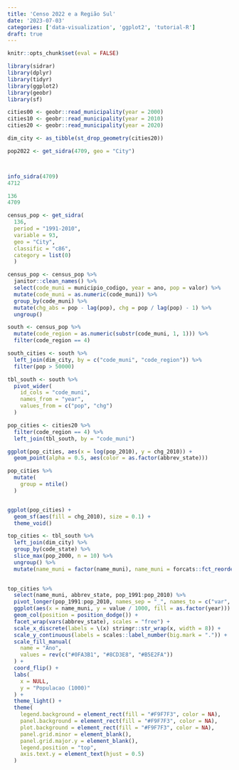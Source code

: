 ```yaml
---
title: 'Censo 2022 e a Região Sul'
date: '2023-07-03'
categories: ['data-visualization', 'ggplot2', 'tutorial-R']
draft: true
---
```


```r
knitr::opts_chunk$set(eval = FALSE)

library(sidrar)
library(dplyr)
library(tidyr)
library(ggplot2)
library(geobr)
library(sf)
```

```r
cities00 <- geobr::read_municipality(year = 2000)
cities10 <- geobr::read_municipality(year = 2010)
cities20 <- geobr::read_municipality(year = 2020)

dim_city <- as_tibble(st_drop_geometry(cities20))

```

```r

pop2022 <- get_sidra(4709, geo = "City")



info_sidra(4709)
4712

136
4709
```

```r
census_pop <- get_sidra(
  136,
  period = "1991-2010",
  variable = 93,
  geo = "City",
  classific = "c86",
  category = list(0)
  )
```

```r
census_pop <- census_pop %>%
  janitor::clean_names() %>%
  select(code_muni = municipio_codigo, year = ano, pop = valor) %>%
  mutate(code_muni = as.numeric(code_muni)) %>%
  group_by(code_muni) %>%
  mutate(chg_abs = pop - lag(pop), chg = pop / lag(pop) - 1) %>%
  ungroup()

south <- census_pop %>%
  mutate(code_region = as.numeric(substr(code_muni, 1, 1))) %>%
  filter(code_region == 4)

```

```r
south_cities <- south %>%
  left_join(dim_city, by = c("code_muni", "code_region")) %>%
  filter(pop > 50000)
```

```r
tbl_south <- south %>%
  pivot_wider(
    id_cols = "code_muni",
    names_from = "year",
    values_from = c("pop", "chg")
  )

pop_cities <- cities20 %>%
  filter(code_region == 4) %>%
  left_join(tbl_south, by = "code_muni")
```

```r
ggplot(pop_cities, aes(x = log(pop_2010), y = chg_2010)) +
  geom_point(alpha = 0.5, aes(color = as.factor(abbrev_state)))
```

```r
pop_cities %>%
  mutate(
    group = ntile()
  )


ggplot(pop_cities) +
  geom_sf(aes(fill = chg_2010), size = 0.1) +
  theme_void()
```

```r
top_cities <- tbl_south %>%
  left_join(dim_city) %>%
  group_by(code_state) %>%
  slice_max(pop_2000, n = 10) %>%
  ungroup() %>%
  mutate(name_muni = factor(name_muni), name_muni = forcats::fct_reorder(name_muni, pop_2000))
  

top_cities %>%
  select(name_muni, abbrev_state, pop_1991:pop_2010) %>%
  pivot_longer(pop_1991:pop_2010, names_sep = "_", names_to = c("var", "year")) %>%
  ggplot(aes(x = name_muni, y = value / 1000, fill = as.factor(year))) +
  geom_col(position = position_dodge()) +
  facet_wrap(vars(abbrev_state), scales = "free") +
  scale_x_discrete(labels = \(x) stringr::str_wrap(x, width = 8)) +
  scale_y_continuous(labels = scales::label_number(big.mark = ".")) +
  scale_fill_manual(
    name = "Ano",
    values = rev(c("#0FA3B1", "#8CD3E8", "#B5E2FA"))
  ) +
  coord_flip() +
  labs(
    x = NULL,
    y = "Populacao (1000)"
  ) +
  theme_light() +
  theme(
    legend.background = element_rect(fill = "#F9F7F3", color = NA),
    panel.background = element_rect(fill = "#F9F7F3", color = NA),
    plot.background = element_rect(fill = "#F9F7F3", color = NA),
    panel.grid.minor = element_blank(),
    panel.grid.major.y = element_blank(),
    legend.position = "top",
    axis.text.y = element_text(hjust = 0.5)
  )
  
  
```
